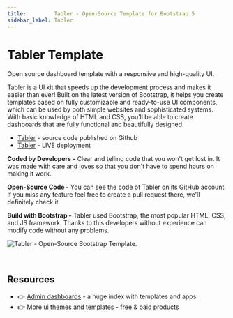 ```yaml
---
title:         Tabler - Open-Source Template for Bootstrap 5
sidebar_label: Tabler
---
```


# Tabler Template

<SubHeading>Open source dashboard template with a responsive and high-quality UI.</SubHeading>

Tabler is a UI kit that speeds up the development process and makes it easier than ever! Built on the latest version of Bootstrap, it helps you create templates based on fully customizable and ready-to-use UI components, which can be used by both simple websites and sophisticated systems. With basic knowledge of HTML and CSS, you’ll be able to create dashboards that are fully functional and beautifully designed.

- [Tabler](https://github.com/admin-dashboards/bootstrap-template-tabler) - source code published on Github
- [Tabler](https://preview.tabler.io/) - LIVE deployment

**Coded by Developers -** Clear and telling code that you won't get lost in. It was made with care and loves so that you don't have to spend hours on making it work.

**Open-Source Code -** You can see the code of Tabler on its GitHub account. If you miss any feature feel free to create a pull request there, we'll definitely check it.

**Build with Bootstrap -** Tabler used Bootstrap, the most popular HTML, CSS, and JS framework. Thanks to this developers without experience can modify code without any problems.

![Tabler - Open-Source Bootstrap Template. ](../../../static/assets/docs-cover-tabler.jpg)

<br />

## Resources

- 👉 [Admin dashboards](https://www.admin-dashboards.com/) - a huge index with templates and apps
- 👉 More [ui themes and templates](https://www.ui-themes.com/) - free & paid products

